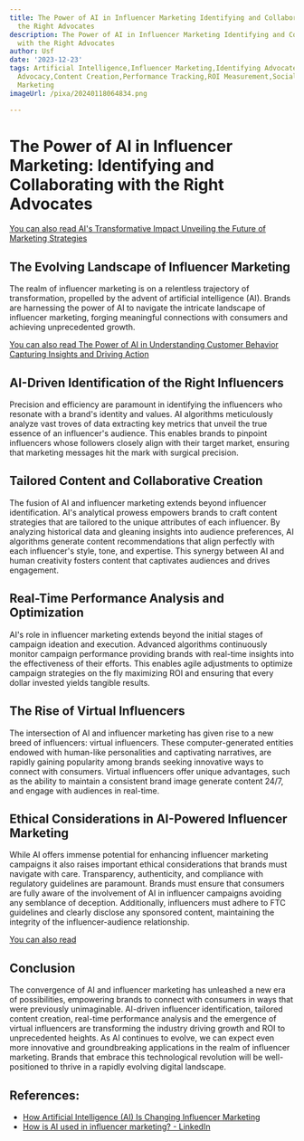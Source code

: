 ```yaml
---
title: The Power of AI in Influencer Marketing Identifying and Collaborating with
  the Right Advocates
description: The Power of AI in Influencer Marketing Identifying and Collaborating
  with the Right Advocates
author: Usf
date: '2023-12-23'
tags: Artificial Intelligence,Influencer Marketing,Identifying Advocates,Collaboration,Brand
  Advocacy,Content Creation,Performance Tracking,ROI Measurement,Social Media Engagement,Digital
  Marketing
imageUrl: /pixa/20240118064834.png

---
```

# The Power of AI in  Influencer Marketing: Identifying and Collaborating with the Right Advocates

[You can also read AI's Transformative Impact Unveiling the Future of  Marketing Strategies](AI%27s%20Transformative%20Impact%20Unveiling%20the%20Future%20of%20Marketing%20Strategies)


## The Evolving Landscape of Influencer  Marketing

The realm of influencer marketing is on a  relentless trajectory of  transformation, propelled by  the advent of artificial intelligence  (AI). Brands are harnessing the power of  AI to navigate the intricate landscape of influencer marketing, forging meaningful connections  with consumers and achieving unprecedented growth.

[You can also read The Power of AI in Understanding Customer Behavior Capturing Insights and Driving Action](The%20Power%20of%20AI%20in%20Understanding%20Customer%20Behavior%20Capturing%20Insights%20and%20Driving%20Action)


## AI-Driven Identification  of the Right Influencers

Precision and efficiency are  paramount in identifying the influencers who resonate with a brand's identity and values. AI algorithms meticulously analyze  vast troves of  data extracting key metrics that unveil the true essence of an influencer's audience. This enables brands to pinpoint influencers whose followers closely align with their target market, ensuring that marketing messages hit the mark with surgical precision.

##  Tailored Content and Collaborative Creation

The fusion of AI  and influencer marketing extends beyond influencer  identification. AI's analytical prowess empowers brands to craft content strategies that  are tailored to the unique attributes of each influencer. By analyzing historical data and gleaning insights into audience preferences, AI algorithms generate content recommendations that align perfectly with each influencer's style, tone,  and expertise. This synergy between AI and human creativity fosters content that captivates audiences and drives engagement.

##  Real-Time  Performance  Analysis and Optimization

AI's role in influencer marketing extends  beyond the  initial stages of  campaign ideation and execution. Advanced algorithms  continuously monitor campaign performance providing  brands with real-time insights into the  effectiveness of their efforts. This enables  agile adjustments to optimize campaign strategies on the fly maximizing ROI and  ensuring that every dollar invested yields tangible results.

## The  Rise of Virtual Influencers

The intersection of AI and influencer  marketing has given rise to a new  breed of influencers: virtual influencers. These computer-generated entities endowed with human-like personalities and captivating  narratives, are rapidly gaining popularity among brands  seeking innovative  ways to connect with consumers. Virtual influencers offer unique advantages, such as  the  ability to maintain a consistent brand image generate content 24/7, and engage with audiences in real-time.

## Ethical Considerations in AI-Powered  Influencer  Marketing

While AI offers immense potential for enhancing influencer marketing campaigns it also raises important ethical considerations that brands  must navigate with care. Transparency, authenticity, and  compliance with regulatory guidelines are paramount.  Brands must ensure that consumers are fully aware of the involvement  of AI in influencer campaigns avoiding any semblance of deception. Additionally, influencers  must adhere to FTC guidelines and clearly disclose any sponsored content, maintaining the integrity of the influencer-audience relationship.

[You can also read ]()


## Conclusion

The convergence of AI and influencer marketing has unleashed a new era of possibilities, empowering brands to connect with consumers in  ways that were previously  unimaginable. AI-driven influencer identification,  tailored content creation, real-time performance analysis and the emergence of virtual influencers are transforming the industry driving  growth and ROI  to unprecedented heights. As AI continues to  evolve, we can expect even more innovative and groundbreaking applications in the realm of influencer  marketing. Brands that embrace this technological  revolution will be well-positioned to thrive in a rapidly evolving digital landscape.

## References:
- [How Artificial Intelligence (AI) Is Changing Influencer Marketing](https://influencermarketinghub.com/ai-influencer-marketing/)
- [How is AI used in influencer marketing? - LinkedIn](https://www.linkedin.com/pulse/how-ai-used-influencer-marketing-skytrustofficial)
